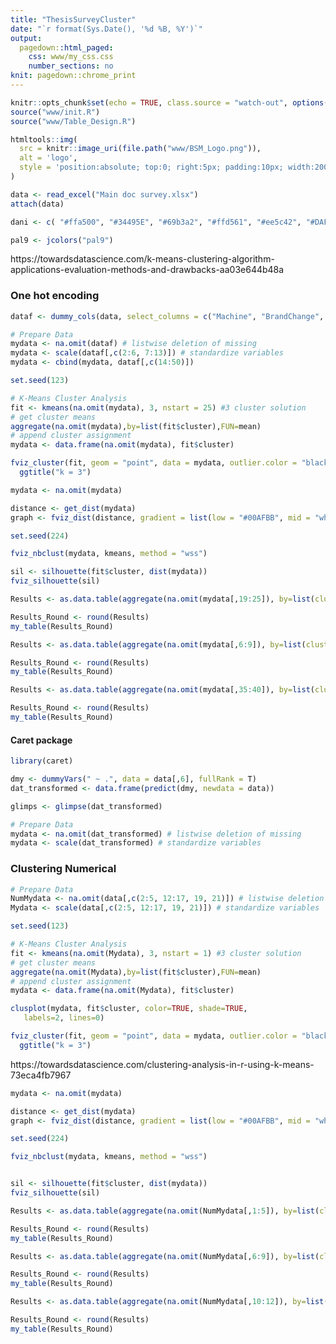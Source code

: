 ```yaml
---
title: "ThesisSurveyCluster"
date: "`r format(Sys.Date(), '%d %B, %Y')`"
output:
  pagedown::html_paged:
    css: www/my_css.css
    number_sections: no
knit: pagedown::chrome_print
---
```


```r
knitr::opts_chunk$set(echo = TRUE, class.source = "watch-out", options(scipen=999), out.width = "65%", warning = FALSE, comment = "") 
source("www/init.R")
source("www/Table_Design.R")
```

```r
htmltools::img(
  src = knitr::image_uri(file.path("www/BSM_Logo.png")), 
  alt = 'logo', 
  style = 'position:absolute; top:0; right:5px; padding:10px; width:200px'
)
```

```r
data <- read_excel("Main doc survey.xlsx")
attach(data)

dani <- c( "#ffa500", "#34495E", "#69b3a2", "#ffd561", "#ee5c42", "#DAF7A6", "#C8A2C8", "#5c3170", "#990000", "#C70039", "#34495E", "#909497")

pal9 <- jcolors("pal9")
```

https://towardsdatascience.com/k-means-clustering-algorithm-applications-evaluation-methods-and-drawbacks-aa03e644b48a 


### One hot encoding


```r
dataf <- dummy_cols(data, select_columns = c("Machine", "BrandChange", "PurchaseLocation", "Education", "AgeCategory", "Frequency_Specialty", "Home", "Occupation", "Gender", "Subscription_Not_Likely", "Criteria_Type_Coffee", "Supermarket_Positive_ Reasons", "Supermarket_Negative_ Reasons", "Language"), remove_selected_columns = TRUE, ignore_na = TRUE)
```

```r
# Prepare Data
mydata <- na.omit(dataf) # listwise deletion of missing
mydata <- scale(dataf[,c(2:6, 7:13)]) # standardize variables
mydata <- cbind(mydata, dataf[,c(14:50)]) 
```


```r
set.seed(123)

# K-Means Cluster Analysis
fit <- kmeans(na.omit(mydata), 3, nstart = 25) #3 cluster solution
# get cluster means
aggregate(na.omit(mydata),by=list(fit$cluster),FUN=mean)
# append cluster assignment
mydata <- data.frame(na.omit(mydata), fit$cluster)
```

```r
fviz_cluster(fit, geom = "point", data = mydata, outlier.color = "black", palette = dani) +
  ggtitle("k = 3")
```

```r
mydata <- na.omit(mydata)

distance <- get_dist(mydata)
graph <- fviz_dist(distance, gradient = list(low = "#00AFBB", mid = "white", high = "#FC4E07"))

set.seed(224)

fviz_nbclust(mydata, kmeans, method = "wss")

sil <- silhouette(fit$cluster, dist(mydata))
fviz_silhouette(sil)
```


\newpage

```r
Results <- as.data.table(aggregate(na.omit(mydata[,19:25]), by=list(cluster=fit$cluster), mean), by = round)

Results_Round <- round(Results)
my_table(Results_Round)
```

```r
Results <- as.data.table(aggregate(na.omit(mydata[,6:9]), by=list(cluster=fit$cluster), mean), by = round)

Results_Round <- round(Results)
my_table(Results_Round)
```

```r
Results <- as.data.table(aggregate(na.omit(mydata[,35:40]), by=list(cluster=fit$cluster), mean), by = round)

Results_Round <- round(Results)
my_table(Results_Round)
```


#### Caret package

```r
library(caret)

dmy <- dummyVars(" ~ .", data = data[,6], fullRank = T)
dat_transformed <- data.frame(predict(dmy, newdata = data))

glimps <- glimpse(dat_transformed)
```

```r
# Prepare Data
mydata <- na.omit(dat_transformed) # listwise deletion of missing
mydata <- scale(dat_transformed) # standardize variables
```

### Clustering Numerical

```r
# Prepare Data
NumMydata <- na.omit(data[,c(2:5, 12:17, 19, 21)]) # listwise deletion of missing
Mydata <- scale(data[,c(2:5, 12:17, 19, 21)]) # standardize variables
```

```r
set.seed(123)

# K-Means Cluster Analysis
fit <- kmeans(na.omit(Mydata), 3, nstart = 1) #3 cluster solution
# get cluster means
aggregate(na.omit(Mydata),by=list(fit$cluster),FUN=mean)
# append cluster assignment
mydata <- data.frame(na.omit(Mydata), fit$cluster)

clusplot(mydata, fit$cluster, color=TRUE, shade=TRUE,
   labels=2, lines=0)
```

```r
fviz_cluster(fit, geom = "point", data = mydata, outlier.color = "black", palette = dani) +
  ggtitle("k = 3")
```

https://towardsdatascience.com/clustering-analysis-in-r-using-k-means-73eca4fb7967

```r
mydata <- na.omit(mydata)

distance <- get_dist(mydata)
graph <- fviz_dist(distance, gradient = list(low = "#00AFBB", mid = "white", high = "#FC4E07"))

set.seed(224)

fviz_nbclust(mydata, kmeans, method = "wss")


sil <- silhouette(fit$cluster, dist(mydata))
fviz_silhouette(sil)
```

\newpage

```r
Results <- as.data.table(aggregate(na.omit(NumMydata[,1:5]), by=list(cluster=fit$cluster), mean), by = round)

Results_Round <- round(Results)
my_table(Results_Round)
```

```r
Results <- as.data.table(aggregate(na.omit(NumMydata[,6:9]), by=list(cluster=fit$cluster), mean), by = round)

Results_Round <- round(Results)
my_table(Results_Round)
```

```r
Results <- as.data.table(aggregate(na.omit(NumMydata[,10:12]), by=list(cluster=fit$cluster), mean), by = round)

Results_Round <- round(Results)
my_table(Results_Round)
```

